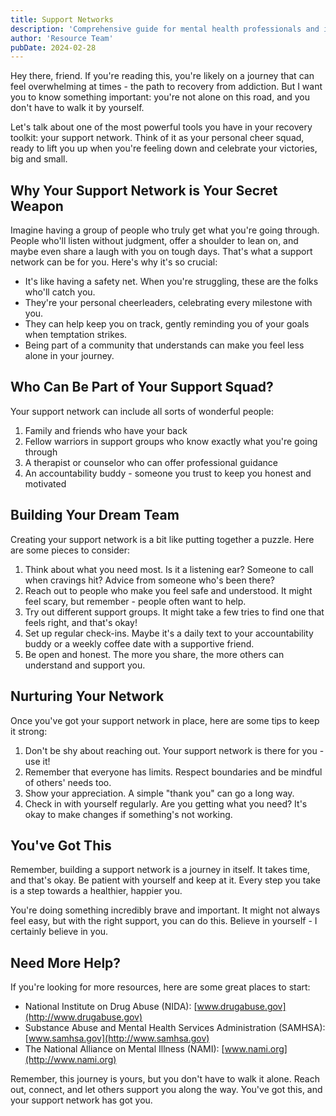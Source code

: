 ```yaml
---
title: Support Networks
description: 'Comprehensive guide for mental health professionals and individuals in recovery'
author: 'Resource Team'
pubDate: 2024-02-28
---
```


Hey there, friend. If you're reading this, you're likely on a journey that can feel overwhelming at times - the path to recovery from addiction. But I want you to know something important: you're not alone on this road, and you don't have to walk it by yourself.

Let's talk about one of the most powerful tools you have in your recovery toolkit: your support network. Think of it as your personal cheer squad, ready to lift you up when you're feeling down and celebrate your victories, big and small.

## Why Your Support Network is Your Secret Weapon

Imagine having a group of people who truly get what you're going through. People who'll listen without judgment, offer a shoulder to lean on, and maybe even share a laugh with you on tough days. That's what a support network can be for you. Here's why it's so crucial:

- It's like having a safety net. When you're struggling, these are the folks who'll catch you.
- They're your personal cheerleaders, celebrating every milestone with you.
- They can help keep you on track, gently reminding you of your goals when temptation strikes.
- Being part of a community that understands can make you feel less alone in your journey.

## Who Can Be Part of Your Support Squad?

Your support network can include all sorts of wonderful people:

1. Family and friends who have your back
2. Fellow warriors in support groups who know exactly what you're going through
3. A therapist or counselor who can offer professional guidance
4. An accountability buddy - someone you trust to keep you honest and motivated

## Building Your Dream Team

Creating your support network is a bit like putting together a puzzle. Here are some pieces to consider:

1. Think about what you need most. Is it a listening ear? Someone to call when cravings hit? Advice from someone who's been there?
2. Reach out to people who make you feel safe and understood. It might feel scary, but remember - people often want to help.
3. Try out different support groups. It might take a few tries to find one that feels right, and that's okay!
4. Set up regular check-ins. Maybe it's a daily text to your accountability buddy or a weekly coffee date with a supportive friend.
5. Be open and honest. The more you share, the more others can understand and support you.

## Nurturing Your Network

Once you've got your support network in place, here are some tips to keep it strong:

1. Don't be shy about reaching out. Your support network is there for you - use it!
2. Remember that everyone has limits. Respect boundaries and be mindful of others' needs too.
3. Show your appreciation. A simple "thank you" can go a long way.
4. Check in with yourself regularly. Are you getting what you need? It's okay to make changes if something's not working.

## You've Got This

Remember, building a support network is a journey in itself. It takes time, and that's okay. Be patient with yourself and keep at it. Every step you take is a step towards a healthier, happier you.

You're doing something incredibly brave and important. It might not always feel easy, but with the right support, you can do this. Believe in yourself - I certainly believe in you.

## Need More Help?

If you're looking for more resources, here are some great places to start:

- National Institute on Drug Abuse (NIDA): [www.drugabuse.gov](http://www.drugabuse.gov)
- Substance Abuse and Mental Health Services Administration (SAMHSA): [www.samhsa.gov](http://www.samhsa.gov)
- The National Alliance on Mental Illness (NAMI): [www.nami.org](http://www.nami.org)

Remember, this journey is yours, but you don't have to walk it alone. Reach out, connect, and let others support you along the way. You've got this, and your support network has got you.
